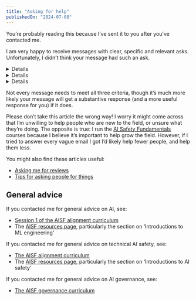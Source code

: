 ```yaml
---
title: "Asking for help"
publishedOn: "2024-07-08"
---
```



You’re probably reading this because I’ve sent it to you after you’ve contacted me.

I am very happy to receive messages with clear, specific and relevant asks. Unfortunately, I didn’t think your message had such an ask.

<Details title="Clear: It should be easy for me to understand your ask.">

An unclear ask:

> I've been reading about recent advancements in AI and it's got me thinking. Given your background, I imagine you might have some valuable perspectives on this topic.
>
> I'm curious about the implications of AI for our industry and society at large. There seems to be so much to consider. I've been trying to wrap my head around it all, but it's quite complex.
>
> It’d be great to connect, and then maybe we can work on this more in future.

</Details>

<Details title="Specific: The ask should be well-defined and reasonably narrow.">

A good rule of thumb is that your ask is only relevant to your situation, and wouldn’t apply to 1,000+ people.

A non-specific ask:

> Do you know of any good ways to get more familiar with AI? I'm not sure where to start or what exactly I'm looking for, but I feel like it's an important topic to understand better.
>
> Any thoughts or suggestions you might have would be greatly appreciated. Thanks in advance for your help!

I don’t usually consider ‘Can we chat for 30 minutes’ on its own a specific ask. I’d prefer you lay out the questions you want answers to or areas you’re confused about (at least briefly) - then I’ll have more context as to whether I want to answer them, and I can choose between doing so in writing or on a call.

Also please don’t ask to ask:

> I had some questions about AI safety. Would it be okay if I send them to you to look over?

Instead, just ask the questions from the outset.

</Details>

<Details title="Relevant: I should be the right person to do the thing you’re asking for.">

A non-relevant ask:

> I hope this email finds you well. I'm reaching out because I'm currently working on implementing direct preference optimization (DPO) for fine-tuning large language models, and I have a few specific technical questions I was hoping you could help clarify:
>
> 1. In your experience, what's the optimal batch size when training with DPO? I'm particularly interested in how this might differ from standard supervised fine-tuning.
> 2. How do you typically handle the reference model distribution in practice? Do you use a frozen copy of the initial model, or do you have strategies for updating it during training?
>
> I appreciate any insights you can provide on these points. If it's easier to discuss this over a call, I'd be happy to schedule one at your convenience.

This would _probably_ be a pretty good email to a DPO expert (provided answers to these questions aren’t easily discoverable online, and there’s sufficient context to answer them here). But I am not a DPO expert.

In general, I’d be more okay with receiving this kind of email: I’d just tell you I couldn’t answer these questions. Lean towards contacting me if you’re not sure about relevance, but do have a clear and specific ask.

</Details>

Not every message needs to meet all three criteria, though it’s much more likely your message will get a substantive response (and a more useful response for you) if it does.

Please don’t take this article the wrong way! I worry it might come across that I’m unwilling to help people who are new to the field, or unsure what they’re doing. The opposite is true: I run the [AI Safety Fundamentals](https://aisafetyfundamentals.com/) courses because I believe it’s important to help grow the field. However, if I tried to answer every vague email I got I’d likely help fewer people, and help them less.

You might also find these articles useful:
* [Asking me for reviews](https://adamjones.me/reviews/)
* [Tips for asking people for things](https://forum.effectivealtruism.org/posts/3QapZFzw9fQqno8mq/tips-for-asking-people-for-things)

## General advice

If you contacted me for general advice on AI, see:
* [Session 1 of the AISF alignment curriculum](https://course.aisafetyfundamentals.com/alignment?session=1)
* The [AISF resources page](https://aisafetyfundamentals.com/resources/), particularly the section on ‘Introductions to ML engineering’

If you contacted me for general advice on technical AI safety, see:
* [The AISF alignment curriculum](https://course.aisafetyfundamentals.com/alignment)
* The [AISF resources page](https://aisafetyfundamentals.com/resources/), particularly the section on ‘Introductions to AI safety’

If you contacted me for general advice on AI governance, see:
* [The AISF governance curriculum](https://course.aisafetyfundamentals.com/governance)
